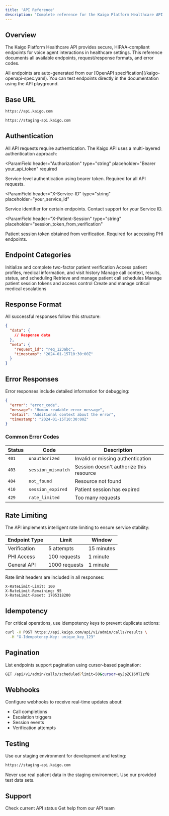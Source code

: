 ```yaml
---
title: 'API Reference'
description: 'Complete reference for the Kaigo Platform Healthcare API endpoints'
---
```


## Overview

The Kaigo Platform Healthcare API provides secure, HIPAA-compliant endpoints for voice agent interactions in healthcare settings. This reference documents all available endpoints, request/response formats, and error codes.

<Note>
  All endpoints are auto-generated from our [OpenAPI specification](/kaigo-openapi-spec.yaml). You can test endpoints directly in the documentation using the API playground.
</Note>

## Base URL

<CodeGroup>

```bash Production
https://api.kaigo.com
```

```bash Staging
https://staging-api.kaigo.com
```

</CodeGroup>

## Authentication

All API requests require authentication. The Kaigo API uses a multi-layered authentication approach:

<ParamField
  header="Authorization"
  type="string"
  placeholder="Bearer your_api_token"
  required
>
  Service-level authentication using bearer token. Required for all API requests.
</ParamField>

<ParamField
  header="X-Service-ID"
  type="string"
  placeholder="your_service_id"
>
  Service identifier for certain endpoints. Contact support for your Service ID.
</ParamField>

<ParamField
  header="X-Patient-Session"
  type="string"
  placeholder="session_token_from_verification"
>
  Patient session token obtained from verification. Required for accessing PHI endpoints.
</ParamField>

## Endpoint Categories

<CardGroup cols={2}>
  <Card
    title="Patient Verification"
    icon="user-check"
  >
    Initialize and complete two-factor patient verification
  </Card>
  <Card
    title="Patient Data"
    icon="file-medical"
  >
    Access patient profiles, medical information, and visit history
  </Card>
  <Card
    title="Call Management"
    icon="phone"
  >
    Manage call context, results, status, and scheduling
  </Card>
  <Card
    title="Scheduling"
    icon="calendar"
  >
    Retrieve and manage patient call schedules
  </Card>
  <Card
    title="Session Management"
    icon="key"
  >
    Manage patient session tokens and access control
  </Card>
  <Card
    title="Escalations"
    icon="triangle-exclamation"
  >
    Create and manage critical medical escalations
  </Card>
</CardGroup>

## Response Format

All successful responses follow this structure:

```json
{
  "data": {
    // Response data
  },
  "meta": {
    "request_id": "req_123abc",
    "timestamp": "2024-01-15T10:30:00Z"
  }
}
```

## Error Responses

Error responses include detailed information for debugging:

```json
{
  "error": "error_code",
  "message": "Human-readable error message",
  "detail": "Additional context about the error",
  "timestamp": "2024-01-15T10:30:00Z"
}
```

### Common Error Codes

| Status | Code | Description |
|--------|------|-------------|
| `401` | `unauthorized` | Invalid or missing authentication |
| `403` | `session_mismatch` | Session doesn't authorize this resource |
| `404` | `not_found` | Resource not found |
| `410` | `session_expired` | Patient session has expired |
| `429` | `rate_limited` | Too many requests |

## Rate Limiting

The API implements intelligent rate limiting to ensure service stability:

| Endpoint Type | Limit | Window |
|--------------|-------|---------|
| Verification | 5 attempts | 15 minutes |
| PHI Access | 100 requests | 1 minute |
| General API | 1000 requests | 1 minute |

Rate limit headers are included in all responses:

```http
X-RateLimit-Limit: 100
X-RateLimit-Remaining: 95
X-RateLimit-Reset: 1705318200
```

## Idempotency

For critical operations, use idempotency keys to prevent duplicate actions:

```bash
curl -X POST https://api.kaigo.com/api/v1/admin/calls/results \
  -H "X-Idempotency-Key: unique_key_123"
```

## Pagination

List endpoints support pagination using cursor-based pagination:

```bash
GET /api/v1/admin/calls/scheduled?limit=50&cursor=eyJpZCI6MTIzfQ
```

## Webhooks

Configure webhooks to receive real-time updates about:
- Call completions
- Escalation triggers
- Session events
- Verification attempts

## Testing

Use our staging environment for development and testing:

```bash
https://staging-api.kaigo.com
```

<Warning>
  Never use real patient data in the staging environment. Use our provided test data sets.
</Warning>

## Support

<CardGroup cols={2}>
  <Card
    title="API Status"
    icon="signal"
    href="https://status.kaigo.com"
  >
    Check current API status
  </Card>
  <Card
    title="Contact Support"
    icon="headset"
    href="mailto:api-support@kaigo.com"
  >
    Get help from our API team
  </Card>
</CardGroup>